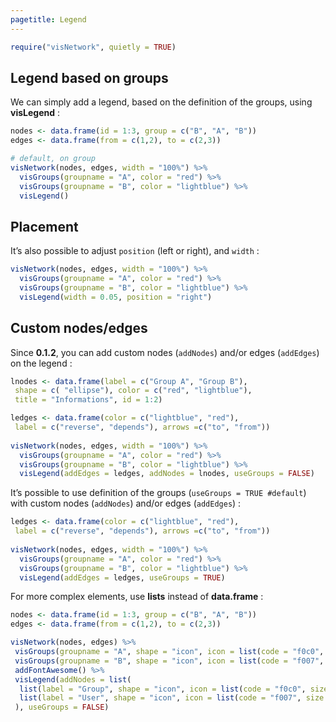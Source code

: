 ```yaml
---
pagetitle: Legend
---
```


```r
require("visNetwork", quietly = TRUE)
```

## Legend based on groups

We can simply add a legend, based on the definition of the groups, using **visLegend** : 

```r
nodes <- data.frame(id = 1:3, group = c("B", "A", "B"))
edges <- data.frame(from = c(1,2), to = c(2,3))

# default, on group
visNetwork(nodes, edges, width = "100%") %>%
  visGroups(groupname = "A", color = "red") %>%
  visGroups(groupname = "B", color = "lightblue") %>%
  visLegend()
```

## Placement

It's also possible to adjust ````position```` (left or right), and ````width```` : 

```r
visNetwork(nodes, edges, width = "100%") %>%
  visGroups(groupname = "A", color = "red") %>%
  visGroups(groupname = "B", color = "lightblue") %>%
  visLegend(width = 0.05, position = "right")
```

## Custom nodes/edges

Since **0.1.2**, you can add custom nodes (````addNodes````) and/or edges (````addEdges````) on the legend : 

```r
lnodes <- data.frame(label = c("Group A", "Group B"),
 shape = c( "ellipse"), color = c("red", "lightblue"),
 title = "Informations", id = 1:2)

ledges <- data.frame(color = c("lightblue", "red"),
 label = c("reverse", "depends"), arrows =c("to", "from"))
 
visNetwork(nodes, edges, width = "100%") %>%
  visGroups(groupname = "A", color = "red") %>%
  visGroups(groupname = "B", color = "lightblue") %>%
  visLegend(addEdges = ledges, addNodes = lnodes, useGroups = FALSE)
```

It's possible to use definition of the groups (````useGroups = TRUE #default````) with  custom nodes (````addNodes````) and/or edges (````addEdges````) : 

```r
ledges <- data.frame(color = c("lightblue", "red"),
 label = c("reverse", "depends"), arrows =c("to", "from"))
 
visNetwork(nodes, edges, width = "100%") %>%
  visGroups(groupname = "A", color = "red") %>%
  visGroups(groupname = "B", color = "lightblue") %>%
  visLegend(addEdges = ledges, useGroups = TRUE) 
```

For more complex elements, use **lists** instead of **data.frame** : 

```r
nodes <- data.frame(id = 1:3, group = c("B", "A", "B"))
edges <- data.frame(from = c(1,2), to = c(2,3))

visNetwork(nodes, edges) %>%
 visGroups(groupname = "A", shape = "icon", icon = list(code = "f0c0", size = 75)) %>%
 visGroups(groupname = "B", shape = "icon", icon = list(code = "f007", color = "red")) %>%
 addFontAwesome() %>%
 visLegend(addNodes = list(
  list(label = "Group", shape = "icon", icon = list(code = "f0c0", size = 25)),
  list(label = "User", shape = "icon", icon = list(code = "f007", size = 50, color = "red"))
 ), useGroups = FALSE)
```
